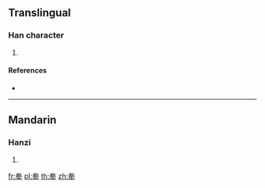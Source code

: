 ==Translingual==

===Han character===
{{Han char|rn=93|rad=牛|as=06|sn=10|four=90500|canj=FQHQ}}

# {{defn|Han|sort=牛06}}

====References====
* {{Han ref|kx=0700.080|dkj=20001|dj=1112.200|hdz=31809.090|uh=7276|ud=29302|bh=D2A2|bd=53922}}

----

==Mandarin==

===Hanzi===
{{cmn-hanzi|pin=[[quàn]] ([[quan4]]), [[suō]] ([[suo1]])|wg=ch'üan<sup>4</sup>, so<sup>1</sup>}}

# {{defn|lang=cmn|sort=牛06}}

[[fr:牶]]
[[pl:牶]]
[[th:牶]]
[[zh:牶]]